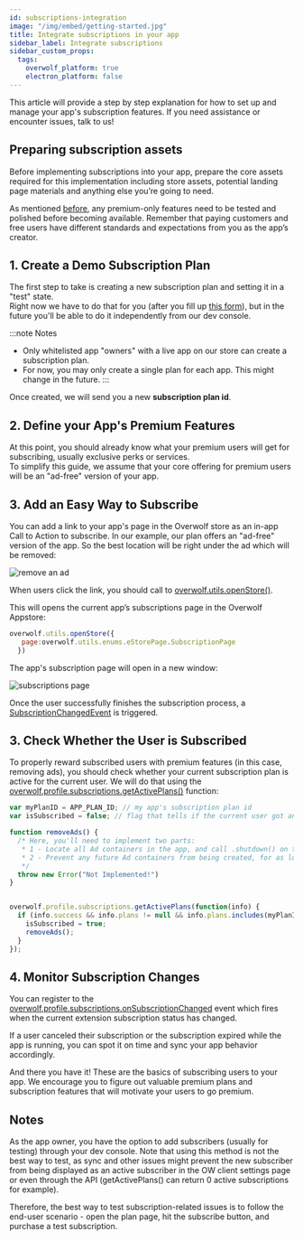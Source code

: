```yaml
---
id: subscriptions-integration
image: "/img/embed/getting-started.jpg"
title: Integrate subscriptions in your app
sidebar_label: Integrate subscriptions
sidebar_custom_props:
  tags:
    overwolf_platform: true
    electron_platform: false
---
```


This article will provide a step by step explanation for how to set up and manage your app's subscription features. If you need assistance or encounter issues, talk to us!

## Preparing subscription assets

Before implementing subscriptions into your app, prepare the core assets required for this implementation including store assets, potential landing page materials and anything else you’re going to need. 

As mentioned [before](subscriptions-overview), any premium-only features need to be tested and polished before becoming available. Remember that paying customers and free users have different standards and expectations from you as the app’s creator.

## 1. Create a Demo Subscription Plan

The first step to take is creating a new subscription plan and setting it in a "test" state.    
Right now we have to do that for you (after you fill up [this form](subscriptions-request-form)), but in the future you'll be able to do it independently from our dev console.

:::note Notes
* Only whitelisted app "owners" with a live app on our store can create a subscription plan.  
* For now, you may only create a single plan for each app. This might change in the future. 
:::

Once created, we will send you a new **subscription plan id**.

## 2. Define your App's Premium Features 

At this point, you should already know what your premium users will get for subscribing, usually exclusive perks or services.  
To simplify this guide, we assume that your core offering for premium users will be an "ad-free" version of your app.

## 3. Add an Easy Way to Subscribe

You can add a link to your app's page in the Overwolf store as an in-app Call to Action to subscribe. In our example, our plan offers an "ad-free" version of the app. So the best location will be right under the ad which will be removed:

![remove an ad](/assets/subscriptions/remove-an-ad.png)

When users click the link, you should call to [overwolf.utils.openStore()](/api/utils).  

This will opens the current app’s subscriptions page in the Overwolf Appstore:

```js
overwolf.utils.openStore({
   page:overwolf.utils.enums.eStorePage.SubscriptionPage
  })
```
The app's subscription page will open in a new window:

![subscriptions page](/assets/subscriptions/subscription-page.png)

Once the user successfully finishes the subscription process, a [SubscriptionChangedEvent](#4-monitor-subscription-changes) is triggered.  

## 3. Check Whether the User is Subscribed

To properly reward subscribed users with premium features (in this case, removing ads), you should check whether your current subscription plan is active for the current user. We will do that using the [overwolf.profile.subscriptions.getActivePlans()](/api/profile/subscriptions#getactiveplanscallback) function:

```js
var myPlanID = APP_PLAN_ID; // my app's subscription plan id
var isSubscribed = false; // flag that tells if the current user got an active subscription

function removeAds() {
  /* Here, you'll need to implement two parts:
   * 1 - Locate all Ad containers in the app, and call .shutdown() on them (see more in the Ads SDK documentation).
   * 2 - Prevent any future Ad containers from being created, for as long as the user is still subscribed.
   */
  throw new Error("Not Implemented!")
}


overwolf.profile.subscriptions.getActivePlans(function(info) { 
  if (info.success && info.plans != null && info.plans.includes(myPlanID)) {    
    isSubscribed = true;
    removeAds();
  }
});
```

## 4. Monitor Subscription Changes

You can register to the [overwolf.profile.subscriptions.onSubscriptionChanged](/api/profile/subscriptions#onsubscriptionchanged) event which fires when the current extension subscription status has changed.  

If a user canceled their subscription or the subscription expired while the app is running, you can spot it on time and sync your app behavior accordingly.

And there you have it! These are the basics of subscribing users to your app. We encourage you to figure out valuable premium plans and subscription features that will motivate your users to go premium. 

## Notes

As the app owner, you have the option to add subscribers (usually for testing) through your dev console. Note that using this method is not the best way to test, as sync and other issues might prevent the new subscriber from being displayed as an active subscriber in the OW client settings page or even through the API (getActivePlans() can return 0 active subscriptions for example).

Therefore, the best way to test subscription-related issues is to follow the end-user scenario - open the plan page, hit the subscribe button, and purchase a test subscription.  

